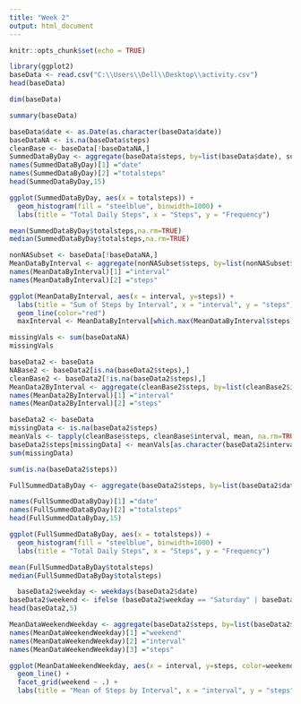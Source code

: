 ---
title: "Week 2"
output: html_document
---

```{r}
knitr::opts_chunk$set(echo = TRUE)
```


```{r}
library(ggplot2)
baseData <- read.csv("C:\\Users\\Dell\\Desktop\\activity.csv")
head(baseData)
```
```{r}
dim(baseData)
```
```{r}
summary(baseData)
```
```{r}
baseData$date <- as.Date(as.character(baseData$date))
baseDataNA <- is.na(baseData$steps)
cleanBase <- baseData[!baseDataNA,]
SummedDataByDay <- aggregate(baseData$steps, by=list(baseData$date), sum)
names(SummedDataByDay)[1] ="date"
names(SummedDataByDay)[2] ="totalsteps"
head(SummedDataByDay,15)
```
```{r}
ggplot(SummedDataByDay, aes(x = totalsteps)) +
  geom_histogram(fill = "steelblue", binwidth=1000) +
  labs(title = "Total Daily Steps", x = "Steps", y = "Frequency")
```
```{r}
mean(SummedDataByDay$totalsteps,na.rm=TRUE)
median(SummedDataByDay$totalsteps,na.rm=TRUE)
```
```{r}
nonNASubset <- baseData[!baseDataNA,]
MeanDataByInterval <- aggregate(nonNASubset$steps, by=list(nonNASubset$interval), mean)
names(MeanDataByInterval)[1] ="interval"
names(MeanDataByInterval)[2] ="steps"

ggplot(MeanDataByInterval, aes(x = interval, y=steps)) +
  labs(title = "Sum of Steps by Interval", x = "interval", y = "steps")+
  geom_line(color="red") 
  maxInterval <- MeanDataByInterval[which.max(MeanDataByInterval$steps),]
```
```{r}
missingVals <- sum(baseDataNA)
missingVals
```
```{r}
baseData2 <- baseData
NABase2 <- baseData2[is.na(baseData2$steps),]
cleanBase2 <- baseData2[!is.na(baseData2$steps),]
MeanData2ByInterval <- aggregate(cleanBase2$steps, by=list(cleanBase2$interval), sum)
names(MeanData2ByInterval)[1] ="interval"
names(MeanData2ByInterval)[2] ="steps"

baseData2 <- baseData
missingData <- is.na(baseData2$steps)
meanVals <- tapply(cleanBase$steps, cleanBase$interval, mean, na.rm=TRUE, simplify=TRUE)
baseData2$steps[missingData] <- meanVals[as.character(baseData2$interval[missingData])]
sum(missingData)
```
```{r}
sum(is.na(baseData2$steps))
```
```{r}
FullSummedDataByDay <- aggregate(baseData2$steps, by=list(baseData2$date), sum)

names(FullSummedDataByDay)[1] ="date"
names(FullSummedDataByDay)[2] ="totalsteps"
head(FullSummedDataByDay,15)
```
```{r}

ggplot(FullSummedDataByDay, aes(x = totalsteps)) +
  geom_histogram(fill = "steelblue", binwidth=1000) +
  labs(title = "Total Daily Steps", x = "Steps", y = "Frequency")
```
```{r}
mean(FullSummedDataByDay$totalsteps)
median(FullSummedDataByDay$totalsteps)
```
```{r}
  baseData2$weekday <- weekdays(baseData2$date)
baseData2$weekend <- ifelse (baseData2$weekday == "Saturday" | baseData2$weekday == "Sunday", "Weekend", "Weekday")
head(baseData2,5)
```
```{r}
MeanDataWeekendWeekday <- aggregate(baseData2$steps, by=list(baseData2$weekend, baseData2$interval), mean)
names(MeanDataWeekendWeekday)[1] ="weekend"
names(MeanDataWeekendWeekday)[2] ="interval"
names(MeanDataWeekendWeekday)[3] ="steps"

ggplot(MeanDataWeekendWeekday, aes(x = interval, y=steps, color=weekend)) +
  geom_line() +
  facet_grid(weekend ~ .) +
  labs(title = "Mean of Steps by Interval", x = "interval", y = "steps")

```